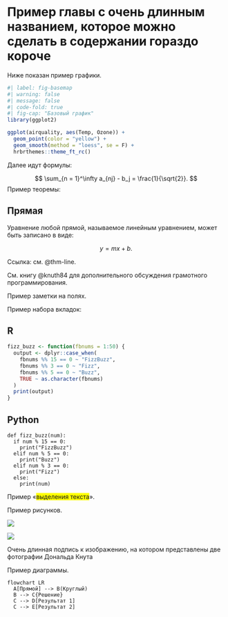 # Пример главы с очень длинным названием, которое можно сделать в содержании гораздо короче {#sec-Sample}

Ниже показан пример графики.

```r
#| label: fig-basemap
#| warning: false
#| message: false
#| code-fold: true
#| fig-cap: "Базовый график"
library(ggplot2)

ggplot(airquality, aes(Temp, Ozone)) + 
  geom_point(color = "yellow") + 
  geom_smooth(method = "loess", se = F) +
  hrbrthemes::theme_ft_rc()
```

Далее идут формулы:

$$
 \sum_{n = 1}^\infty a_{nj} - b_j = \frac{1}{\sqrt{2}}.
$$
Пример теоремы:

::: {#thm-line}

## Прямая

Уравнение любой прямой, называемое линейным уравнением, может быть записано в виде:

$$
y = mx + b.
$$
:::

Ссылка: см. @thm-line.

См. книгу @knuth84 для дополнительного обсуждения грамотного программирования.

[Пример заметки на полях.]{.aside}

Пример набора вкладок:

::: {.panel-tabset}
## R

``` .r
fizz_buzz <- function(fbnums = 1:50) {
  output <- dplyr::case_when(
    fbnums %% 15 == 0 ~ "FizzBuzz",
    fbnums %% 3 == 0 ~ "Fizz",
    fbnums %% 5 == 0 ~ "Buzz",
    TRUE ~ as.character(fbnums)
  )
  print(output)
}
```

## Python

``` .python
def fizz_buzz(num):
  if num % 15 == 0:
    print("FizzBuzz")
  elif num % 5 == 0:
    print("Buzz")
  elif num % 3 == 0:
    print("Fizz")
  else:
    print(num)
```

:::

Пример «<span style="background-color: #FFFF00">выделения текста</span>».

Пример рисунков.

::: {#fig-Knuth layout="[[61, 39]]"}

![](images/knuth1.jpg){#fig-Knuth1}

![](images/knuth2.jpg){#fig-Knuth2}

Очень длинная подпись к изображению, на котором представлены две фотографии Дональда Кнута
:::

Пример диаграммы.

```mermaid
flowchart LR
  A[Прямой] --> B(Круглый)
  B --> C{Решение}
  C --> D[Результат 1]
  C --> E[Результат 2]
```